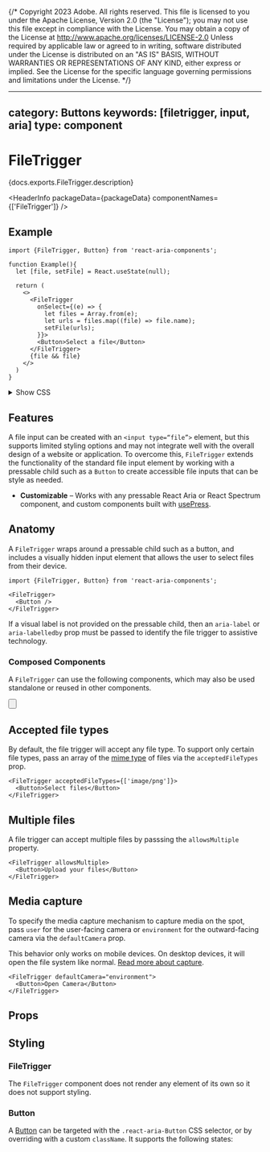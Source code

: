 {/* Copyright 2023 Adobe. All rights reserved.
This file is licensed to you under the Apache License, Version 2.0 (the "License");
you may not use this file except in compliance with the License. You may obtain a copy
of the License at http://www.apache.org/licenses/LICENSE-2.0
Unless required by applicable law or agreed to in writing, software distributed under
the License is distributed on an "AS IS" BASIS, WITHOUT WARRANTIES OR REPRESENTATIONS
OF ANY KIND, either express or implied. See the License for the specific language
governing permissions and limitations under the License. */}



---
category: Buttons
keywords: [filetrigger, input, aria]
type: component
---

# FileTrigger

<PageDescription>{docs.exports.FileTrigger.description}</PageDescription>

<HeaderInfo
  packageData={packageData}
  componentNames={['FileTrigger']} />

## Example

```tsx example
import {FileTrigger, Button} from 'react-aria-components';

function Example(){
  let [file, setFile] = React.useState(null);

  return (
    <>
      <FileTrigger
        onSelect={(e) => {
          let files = Array.from(e);
          let urls = files.map((file) => file.name);
          setFile(urls);
        }}>
        <Button>Select a file</Button>
      </FileTrigger>
      {file && file}
    </>
  )
}
```

<details>
  <summary style={{fontWeight: 'bold'}}><ChevronRight size="S" /> Show CSS</summary>

```css
.react-aria-Button {
  --border-color: var(--spectrum-alias-border-color);
  --border-color-pressed: var(--spectrum-alias-border-color-down);
  --border-color-disabled: var(--spectrum-alias-border-color-disabled);
  --background-color: var(--spectrum-global-color-gray-50);
  --background-color-pressed: var(--spectrum-global-color-gray-100);
  --text-color: var(--spectrum-alias-text-color);
  --text-color-disabled: var(--spectrum-alias-text-color-disabled);
  --focus-ring-color: slateblue;

  color: var(--text-color);
  background: var(--background-color);
  border: 1px solid var(--border-color);
  border-radius: 4px;
  appearance: none;
  vertical-align: middle;
  font-size: 1rem;
  text-align: center;
  margin: 0;
  outline: none;
  padding: 6px 10px;

  &[data-pressed] {
    box-shadow: inset 0 1px 2px rgb(0 0 0 / 0.1);
    background: var(--background-color-pressed);
    border-color: var(--border-color-pressed);
  }

  &[data-focus-visible] {
    border-color: var(--focus-ring-color);
    box-shadow: 0 0 0 1px var(--focus-ring-color);
  }

  &[data-disabled] {
    border-color: var(--border-color-disabled);
    color: var(--text-color-disabled);
  }
}

@media (forced-colors: active) {
  .react-aria-Button {
    forced-color-adjust: none;
    --border-color: ButtonBorder;
    --border-color-pressed: ButtonBorder;
    --border-color-disabled: GrayText;
    --background-color: ButtonFace;
    --background-color-pressed: ButtonFace;
    --text-color: ButtonText;
    --text-color-disabled: GrayText;
    --focus-ring-color: Highlight;
  }
}
```

</details>

## Features

A file input can be created with an `<input type=“file”>` element, but this supports limited styling options and may not integrate well with the overall design of a website or application. To overcome this, `FileTrigger` extends the functionality of the standard file input element by working with a pressable child such as a `Button` to create accessible file inputs that can be style as needed.

* **Customizable** – Works with any pressable React Aria or React Spectrum component, and custom components built with [usePress](usePress.html).

## Anatomy

A `FileTrigger` wraps around a pressable child such as a button, and includes a visually hidden input element that allows the user to select files from their device.

```tsx
import {FileTrigger, Button} from 'react-aria-components';

<FileTrigger>
  <Button />
</FileTrigger>
```

If a visual label is not provided on the pressable child, then an `aria-label` or `aria-labelledby` prop must be passed to identify the file trigger to assistive technology.

### Composed Components
A `FileTrigger` can use the following components, which may also be used standalone or reused in other components.

<section className={styles.cardGroup} data-size="small">

<ExampleCard
  url="Button.html"
  title="Button"
  description="A button allows a user to perform an action with a mouse, touch, or keyboard.">
  <Button />
</ExampleCard>

</section>

## Accepted file types

By default, the file trigger will accept any file type. To support only certain file types, pass an array of the [mime type](https://developer.mozilla.org/en-US/docs/Web/HTTP/Basics_of_HTTP/MIME_types/Common_types) of files via the `acceptedFileTypes` prop.

```tsx example
<FileTrigger acceptedFileTypes={['image/png']}>
  <Button>Select files</Button>
</FileTrigger>
```

## Multiple files

A file trigger can accept multiple files by passsing the `allowsMultiple` property.

```tsx example
<FileTrigger allowsMultiple>
  <Button>Upload your files</Button>
</FileTrigger>
```

## Media capture

To specify the media capture mechanism to capture media on the spot, pass `user` for the user-facing camera or `environment` for the outward-facing camera via the `defaultCamera` prop.

This behavior only works on mobile devices. On desktop devices, it will open the file system like normal. [Read more about capture](https://developer.mozilla.org/en-US/docs/Web/HTML/Attributes/capture).

```tsx example
<FileTrigger defaultCamera="environment">
  <Button>Open Camera</Button>
</FileTrigger>
````

## Props

<PropTable component={docs.exports.FileTrigger} links={docs.links} />

## Styling

### FileTrigger

The `FileTrigger` component does not render any element of its own so it does not support styling.

### Button

A [Button](Button.html) can be targeted with the `.react-aria-Button` CSS selector, or by overriding with a custom `className`. It supports the following states:

<StateTable properties={docs.exports.ButtonRenderProps.properties} />
